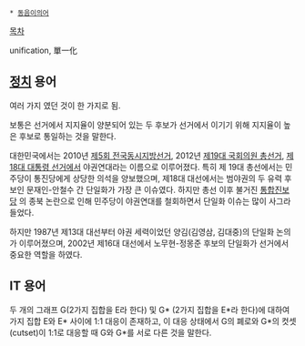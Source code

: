 * [[동음이의어]]

[[목차]]

unification, 單一化

== [[정치]] 용어 ==
여러 가지 였던 것이 한 가지로 됨. 

보통은 선거에서 지지율이 양분되어 있는 두 후보가 선거에서 이기기 위해 지지율이 높은 후보로 통일하는 것을 말한다.

대한민국에서는 2010년 [[제5회 전국동시지방선거]], 2012년 [[제19대 국회의원 총선거]], [[제18대 대통령 선거]]에서 야권연대라는 이름으로 이루어졌다. 특히 제 19대 총선에서는 민주당이 통진당에게 상당한 의석을 양보했으며, 제18대 대선에서는 범야권의 두 유력 후보인 문재인-안철수 간 단일화가 가장 큰 이슈였다. 하지만 총선 이후 불거진 [[통합진보당]] 의 종북 논란으로 인해 민주당이 야권연대를 철회하면서 단일화 이슈는 많이 사그라들었다.

하지만 1987년 제13대 대선부터 야권 세력이었던 양김(김영삼, 김대중)의 단일화 논의가 이루어졌으며, 2002년 제16대 대선에서 노무현-정몽준 후보의 단일화가 선거에서 중요한 역할을 하였다.
== IT 용어 ==
두 개의 그래프 G(2가지 집합을 E라 한다) 및 G* (2가지 집합을 E*라 한다)에 대하여 가지 집합 E와 E* 사이에 1:1 대응이 존재하고, 이 대응 상태에서 G의 폐로와 G*의 컷셋(cutset)이 1:1로 대응할 때 G와 G*를 서로 다른 것을 말한다.

